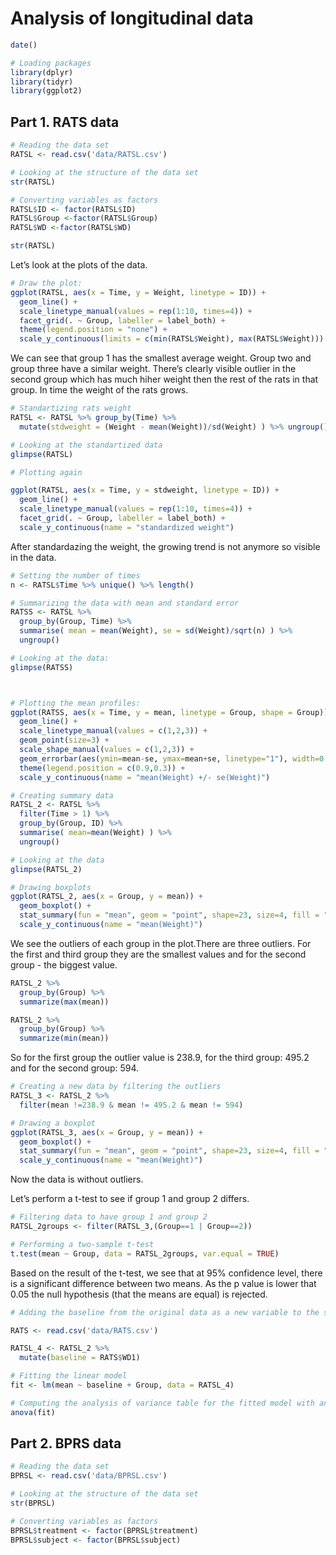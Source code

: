 # Analysis of longitudinal data


```r
date()
```


```r
# Loading packages
library(dplyr)
library(tidyr)
library(ggplot2)
```


## Part 1. RATS data


```r
# Reading the data set
RATSL <- read.csv('data/RATSL.csv')

# Looking at the structure of the data set
str(RATSL)

# Converting variables as factors
RATSL$ID <- factor(RATSL$ID)
RATSL$Group <-factor(RATSL$Group)
RATSL$WD <-factor(RATSL$WD)

str(RATSL)
```
Let's look at the plots of the data.

```r
# Draw the plot:
ggplot(RATSL, aes(x = Time, y = Weight, linetype = ID)) +
  geom_line() +
  scale_linetype_manual(values = rep(1:10, times=4)) +
  facet_grid(. ~ Group, labeller = label_both) +
  theme(legend.position = "none") + 
  scale_y_continuous(limits = c(min(RATSL$Weight), max(RATSL$Weight)))
```
We can see that group 1 has the smallest average weight. Group two and group three have a similar weight. There's clearly visible outlier in the second group which has much hiher weight then the rest of the rats in that group. In time the weight of the rats grows.




```r
# Standartizing rats weight
RATSL <- RATSL %>% group_by(Time) %>%
  mutate(stdweight = (Weight - mean(Weight))/sd(Weight) ) %>% ungroup()

# Looking at the standartized data
glimpse(RATSL)

# Plotting again 

ggplot(RATSL, aes(x = Time, y = stdweight, linetype = ID)) +
  geom_line() +
  scale_linetype_manual(values = rep(1:10, times=4)) +
  facet_grid(. ~ Group, labeller = label_both) +
  scale_y_continuous(name = "standardized weight")

```

After standardazing the weight, the growing trend is not anymore so visible in the data.



```r
# Setting the number of times
n <- RATSL$Time %>% unique() %>% length()

# Summarizing the data with mean and standard error
RATSS <- RATSL %>%
  group_by(Group, Time) %>%
  summarise( mean = mean(Weight), se = sd(Weight)/sqrt(n) ) %>%
  ungroup()

# Looking at the data:
glimpse(RATSS)



# Plotting the mean profiles:
ggplot(RATSS, aes(x = Time, y = mean, linetype = Group, shape = Group)) +
  geom_line() +
  scale_linetype_manual(values = c(1,2,3)) +
  geom_point(size=3) +
  scale_shape_manual(values = c(1,2,3)) +
  geom_errorbar(aes(ymin=mean-se, ymax=mean+se, linetype="1"), width=0.3) +
  theme(legend.position = c(0.9,0.3)) +
  scale_y_continuous(name = "mean(Weight) +/- se(Weight)")
```



```r
# Creating summary data
RATSL_2 <- RATSL %>%
  filter(Time > 1) %>%
  group_by(Group, ID) %>%
  summarise( mean=mean(Weight) ) %>%
  ungroup()

# Looking at the data
glimpse(RATSL_2)

```
```r
# Drawing boxplots
ggplot(RATSL_2, aes(x = Group, y = mean)) +
  geom_boxplot() +
  stat_summary(fun = "mean", geom = "point", shape=23, size=4, fill = "blue") +
  scale_y_continuous(name = "mean(Weight)")
```

We see the outliers of each group in the plot.There are three outliers. For the first and third group they are the smallest values and for the second group - the biggest value.


```r
RATSL_2 %>%
  group_by(Group) %>%
  summarize(max(mean))
```


```r
RATSL_2 %>%
  group_by(Group) %>%
  summarize(min(mean))
```

So for the first group the outlier value is 238.9, for the third group: 495.2 and for the second group: 594.

```r
# Creating a new data by filtering the outliers
RATSL_3 <- RATSL_2 %>%
  filter(mean !=238.9 & mean != 495.2 & mean != 594)
```


```r
# Drawing a boxplot
ggplot(RATSL_3, aes(x = Group, y = mean)) +
  geom_boxplot() +
  stat_summary(fun = "mean", geom = "point", shape=23, size=4, fill = "blue") +
  scale_y_continuous(name = "mean(Weight)")
```

Now the data is without outliers.

Let's perform a t-test to see if group 1 and group 2 differs.

```r

# Filtering data to have group 1 and group 2
RATSL_2groups <- filter(RATSL_3,(Group==1 | Group==2))

# Performing a two-sample t-test
t.test(mean ~ Group, data = RATSL_2groups, var.equal = TRUE)


```

Based on the result of the t-test, we see that at 95% confidence level, there is a significant difference between two means. As the p value is lower that 0.05 the null hypothesis (that the means are equal) is rejected.


```r
# Adding the baseline from the original data as a new variable to the summary data

RATS <- read.csv('data/RATS.csv')

RATSL_4 <- RATSL_2 %>%
  mutate(baseline = RATS$WD1)

# Fitting the linear model
fit <- lm(mean ~ baseline + Group, data = RATSL_4)

# Computing the analysis of variance table for the fitted model with anova()
anova(fit)

```



## Part 2. BPRS data



```r
# Reading the data set
BPRSL <- read.csv('data/BPRSL.csv')

# Looking at the structure of the data set
str(BPRSL)

# Converting variables as factors
BPRSL$treatment <- factor(BPRSL$treatment)
BPRSL$subject <- factor(BPRSL$subject)


```








